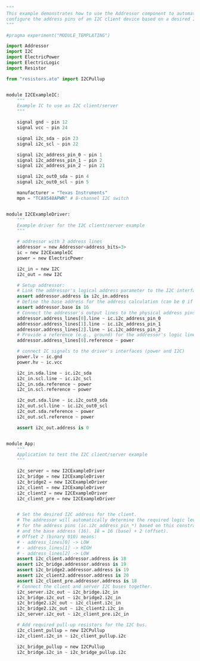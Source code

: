 
```python
"""
This example demonstrates how to use the Addressor component to automatically
configure the address pins of an I2C client device based on a desired I2C address.
"""

#pragma experiment("MODULE_TEMPLATING")

import Addressor
import I2C
import ElectricPower
import ElectricLogic
import Resistor

from "resistors.ato" import I2CPullup


module I2CExampleIC:
    """
    Example IC to use as I2C client/server
    """

    signal gnd ~ pin 12
    signal vcc ~ pin 24

    signal i2c_sda ~ pin 23
    signal i2c_scl ~ pin 22

    signal i2c_address_pin_0 ~ pin 1
    signal i2c_address_pin_1 ~ pin 2
    signal i2c_address_pin_2 ~ pin 21

    signal i2c_out0_sda ~ pin 4
    signal i2c_out0_scl ~ pin 5

    manufacturer = "Texas Instruments"
    mpn = "TCA9548APWR" # 8-channel I2C switch


module I2CExampleDriver:
    """
    Example driver for the I2C client/server example
    """

    # addressor with 3 address lines
    addressor = new Addressor<address_bits=3>
    ic = new I2CExampleIC
    power = new ElectricPower

    i2c_in = new I2C
    i2c_out = new I2C

    # Setup addressor:
    # Link the addressor's logical address parameter to the I2C interface's address parameter.
    assert addressor.address is i2c_in.address
    # Define the base address for the address calculation (can be 0 if no base offset).
    assert addressor.base is 16
    # Connect the addressor's output lines to the physical address pins of the IC.
    addressor.address_lines[0].line ~ ic.i2c_address_pin_0
    addressor.address_lines[1].line ~ ic.i2c_address_pin_1
    addressor.address_lines[2].line ~ ic.i2c_address_pin_2
    # Provide a reference (e.g., ground) for the addressor's logic lines.
    addressor.address_lines[0].reference ~ power

    # connect IC signals to the driver's interfaces (power and I2C)
    power.lv ~ ic.gnd
    power.hv ~ ic.vcc

    i2c_in.sda.line ~ ic.i2c_sda
    i2c_in.scl.line ~ ic.i2c_scl
    i2c_in.sda.reference ~ power
    i2c_in.scl.reference ~ power

    i2c_out.sda.line ~ ic.i2c_out0_sda
    i2c_out.scl.line ~ ic.i2c_out0_scl
    i2c_out.sda.reference ~ power
    i2c_out.scl.reference ~ power

    assert i2c_out.address is 0


module App:
    """
    Application to test the I2C client/server example
    """

    i2c_server = new I2CExampleDriver
    i2c_bridge = new I2CExampleDriver
    i2c_bridge2 = new I2CExampleDriver
    i2c_client = new I2CExampleDriver
    i2c_client2 = new I2CExampleDriver
    i2c_client_pre = new I2CExampleDriver


    # Set the desired I2C address for the client.
    # The addressor will automatically determine the required logic levels
    # for the address pins (ic.i2c_address_pin_*) based on this constraint
    # and the base address (16). 18 = 16 (base) + 2 (offset).
    # Offset 2 (binary 010) means:
    # - address_lines[0] -> LOW
    # - address_lines[1] -> HIGH
    # - address_lines[2] -> LOW
    assert i2c_client.addressor.address is 18
    assert i2c_bridge.addressor.address is 19
    assert i2c_bridge2.addressor.address is 19
    assert i2c_client2.addressor.address is 20
    assert i2c_client_pre.addressor.address is 18
    # Connect the client and server I2C buses together.
    i2c_server.i2c_out ~ i2c_bridge.i2c_in
    i2c_bridge.i2c_out ~ i2c_bridge2.i2c_in
    i2c_bridge2.i2c_out ~ i2c_client.i2c_in
    i2c_bridge2.i2c_out ~ i2c_client2.i2c_in
    i2c_server.i2c_out ~ i2c_client_pre.i2c_in

    # Add required pull-up resistors for the I2C bus.
    i2c_client_pullup = new I2CPullup
    i2c_client.i2c_in ~ i2c_client_pullup.i2c

    i2c_bridge_pullup = new I2CPullup
    i2c_bridge.i2c_in ~ i2c_bridge_pullup.i2c

```
